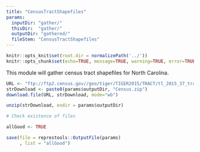 ```yaml
---
title: "CensusTractShapefiles"
params: 
  inputDir: "gather/"
  thisDir:  "gather/"
  outputDir: "gathered/"
  fileStem: "CensusTractShapefiles"
---
```


```r
knitr::opts_knit$set(root.dir = normalizePath('../'))
knitr::opts_chunk$set(echo=TRUE, message=TRUE, warning=TRUE, error=TRUE)
```

This module will gather census tract shapefiles for North Carolina.

```r
URL <- "ftp://ftp2.census.gov//geo/tiger/TIGER2015/TRACT/tl_2015_37_tract.zip"
strDownload <- paste0(params$outputDir, "Census.zip")
download.file(URL, strDownload, mode="wb")

unzip(strDownload, exdir = params$outputDir)

# Check existence of files
```

```r
allGood <- TRUE

save(file = represtools::OutputFile(params)
     , list = "allGood")
```
